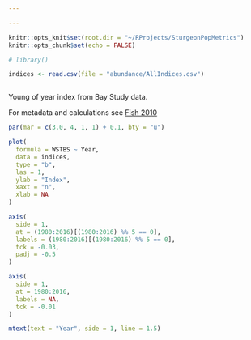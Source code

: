 ```yaml
---

---
```


```r

knitr::opts_knit$set(root.dir = "~/RProjects/SturgeonPopMetrics")
knitr::opts_chunk$set(echo = FALSE)

```

```r

# library()

```

```r

indices <- read.csv(file = "abundance/AllIndices.csv")


```

```r




```

Young of year index from Bay Study data.

For metadata and calculations see [Fish 2010](https://nrm.dfg.ca.gov/FileHandler.ashx?DocumentId=26542)

```r

par(mar = c(3.0, 4, 1, 1) + 0.1, bty = "u")

plot(
  formula = WSTBS ~ Year,
  data = indices,
  type = "b",
  las = 1,
  ylab = "Index",
  xaxt = "n",
  xlab = NA
)

axis(
  side = 1,
  at = (1980:2016)[(1980:2016) %% 5 == 0],
  labels = (1980:2016)[(1980:2016) %% 5 == 0],
  tck = -0.03,
  padj = -0.5
)

axis(
  side = 1,
  at = 1980:2016,
  labels = NA,
  tck = -0.01
)

mtext(text = "Year", side = 1, line = 1.5)


```

